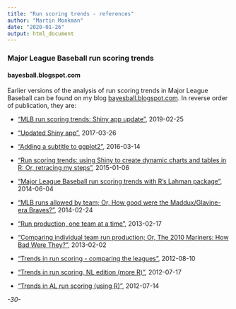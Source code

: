 ```yaml
---
title: "Run scoring trends - references"
author: "Martin Monkman"
date: "2020-01-26"
output: html_document
---
```


### Major League Baseball run scoring trends


#### bayesball.blogspot.com

Earlier versions of the analysis of run scoring trends in Major League Baseball can be found on my blog [bayesball.blogspot.com](bayesball.blogspot.com).  In reverse order of publication, they are:

* ["MLB run scoring trends: Shiny app update"](http://bayesball.blogspot.com/2019/02/mlb-run-scoring-trends-shiny-app-update.html), 2019-02-25

* ["Updated Shiny app"](http://bayesball.blogspot.com/2017/03/updated-shiny-app.html), 2017-03-26

* ["Adding a subtitle to ggplot2"](http://bayesball.blogspot.com/2016/03/adding-subtitle-to-ggplot2.html), 2016-03-14

* ["Run scoring trends: using Shiny to create dynamic charts and tables in R: Or, retracing my steps"](http://bayesball.blogspot.com/2015/01/run-scoring-trends-using-shiny-to.html), 2015-01-06

* ["Major League Baseball run scoring trends with R's Lahman package"](http://bayesball.blogspot.ca/2013/06/major-league-baseball-run-scoring.html), 2014-06-04

* ["MLB runs allowed by team; Or, How good were the Maddux/Glavine-era Braves?"](http://bayesball.blogspot.ca/2013/02/mlb-runs-allowed-by-team.html), 2014-02-24

* ["Run production, one team at a time"](http://bayesball.blogspot.ca/2013/02/run-production-one-team-at-time.html), 2013-02-17

* ["Comparing individual team run production; Or, The 2010 Mariners: How Bad Were They?"](http://bayesball.blogspot.ca/2013/02/comparing-individual-team-run-production.html), 2013-02-02

* ["Trends in run scoring - comparing the leagues"](http://bayesball.blogspot.ca/2012/08/trends-in-run-scoring-comparing-leagues.html), 2012-08-10

* ["Trends in run scoring, NL edition (more R)"](http://bayesball.blogspot.ca/2012/07/trends-in-run-scoring-nl-edition-more-r.html), 2012-07-17

* ["Trends in AL run scoring (using R)"](http://bayesball.blogspot.ca/2012/07/trends-in-al-run-scoring-using-r.html), 2012-07-14



*-30-*

